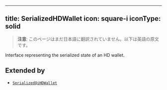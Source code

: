 <!-- AUTO-GENERATED-CONTENT:START (ENGLISH-COPY) -->
---
title: SerializedHDWallet
icon: square-i
iconType: solid
---

> **注意**: このページはまだ日本語に翻訳されていません。以下は英語の原文です。

Interface representing the serialized state of an HD wallet.

## Extended by

- [`SerializedQiHDWallet`](/jp/sdk/content/interfaces/SerializedQiHDWallet)
